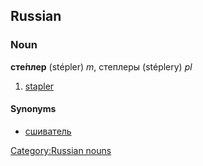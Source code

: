 ==Russian==
[[Category:Russian nouns]]
===Noun===
'''сте́плер''' (stépler) ''m'', степлеры (stéplery) ''pl''

# [[stapler]]

====Synonyms====
*[[сшиватель]]